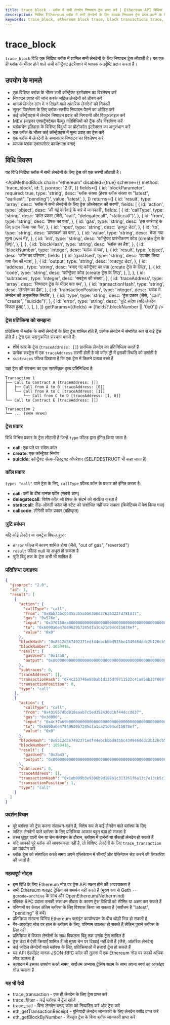 ```yaml
---
title: trace_block - ब्लॉक में सभी लेनदेन निष्पादन ट्रेस प्राप्त करें | Ethereum API विधियां
description: निर्दिष्ट Ethereum ब्लॉक में सभी लेनदेनों के लिए व्यापक निष्पादन ट्रेस प्राप्त करने के लिए trace_block विधि का उपयोग करना सीखें, जो स्मार्ट कॉन्ट्रैक्ट इंटरैक्शन के बारे में विस्तृत जानकारी प्रदान करता है।
keywords: trace_block, ethereum block trace, block transactions trace, blockchain trace analysis, smart contract interaction, internal transaction, trace api ethereum, block execution trace, transaction execution flow, blockchain analysis, evm trace, block trace, trace by block number, block execution analysis, smart contract debugging, transaction debugging, block analysis, transaction flow, block transaction history, ethereum tracing
---
```


# trace_block

`trace_block` विधि एक निर्दिष्ट ब्लॉक में शामिल सभी लेनदेनों के लिए निष्पादन ट्रेस लौटाती है। यह एक ही ब्लॉक के भीतर होने वाले सभी कॉन्ट्रैक्ट इंटरैक्शन में व्यापक अंतर्दृष्टि प्रदान करता है।

## उपयोग के मामले

- एक विशिष्ट ब्लॉक के भीतर सभी कॉन्ट्रैक्ट इंटरैक्शन का विश्लेषण करें
- निष्पादन प्रवाह की जांच करके जटिल लेनदेनों को डीबग करें
- मानक लेनदेन लॉग में न दिखने वाले आंतरिक लेनदेनों को निकालें
- सुरक्षा विश्लेषण के लिए ब्लॉक-स्तरीय निष्पादन पैटर्न का ऑडिट करें
- कई कॉन्ट्रैक्ट्स में लेनदेन निष्पादन प्रवाह की निगरानी और विज़ुअलाइज़ करें
- MEV (माइनर एक्सट्रैक्टेबल वैल्यू) गतिविधियों को ट्रैक और विश्लेषण करें
- ब्लॉकचेन इतिहास के विशिष्ट बिंदुओं पर प्रोटोकॉल इंटरैक्शन का अनुसंधान करें
- एक ब्लॉक के भीतर कई कॉन्ट्रैक्ट्स में मूल्य प्रवाह का ट्रेस करें
- एक ब्लॉक में लेनदेनों के समानांतर निष्पादन का विश्लेषण करें
- व्यापक ब्लॉक एक्सप्लोरर कार्यक्षमता बनाएं

## विधि विवरण

यह विधि निर्दिष्ट ब्लॉक में सभी लेनदेनों के लिए ट्रेस की एक सरणी लौटाती है।

<ApiMethodBlock
	chain="ethereum"
	disabled={true}
	scheme={{
		method: 'trace_block',
		id: 1,
		jsonrpc: '2.0',
	}}
	fields={[
		{
			id: 'blockParameter',
			required: true,
			type: 'string',
			desc: 'ब्लॉक संख्या (हेक्स ब्लॉक संख्या या "latest", "earliest", "pending")',
			value: 'latest',
		},
	]}
	returns={[
		{
			id: 'result',
			type: 'array',
			desc: 'ब्लॉक में सभी लेनदेनों के लिए ट्रेस ऑब्जेक्ट्स की सरणी',
			fields: [
				{
					id: 'action',
					type: 'object',
					desc: 'की गई कार्रवाई के बारे में जानकारी',
					fields: [
						{
							id: 'callType',
							type: 'string',
							desc: 'कॉल प्रकार (जैसे, "call", "delegatecall", "staticcall")',
						},
						{
							id: 'from',
							type: 'string',
							desc: 'प्रेषक का पता',
						},
						{
							id: 'gas',
							type: 'string',
							desc: 'इस कार्रवाई के लिए प्रदान किया गया गैस',
						},
						{
							id: 'input',
							type: 'string',
							desc: 'इनपुट डेटा',
						},
						{
							id: 'to',
							type: 'string',
							desc: 'प्राप्तकर्ता का पता',
						},
						{
							id: 'value',
							type: 'string',
							desc: 'भेजा गया मूल्य (wei में)',
						},
						{
							id: 'init',
							type: 'string',
							desc: 'कॉन्ट्रैक्ट प्रारंभीकरण कोड (create ट्रेस के लिए)',
						},
					],
				},
				{
					id: 'blockHash',
					type: 'string',
					desc: 'ब्लॉक का हैश',
				},
				{
					id: 'blockNumber',
					type: 'integer',
					desc: 'ब्लॉक संख्या',
				},
				{
					id: 'result',
					type: 'object',
					desc: 'कॉल का परिणाम',
					fields: [
						{
							id: 'gasUsed',
							type: 'string',
							desc: 'उपयोग किया गया गैस की मात्रा',
						},
						{
							id: 'output',
							type: 'string',
							desc: 'आउटपुट डेटा',
						},
						{
							id: 'address',
							type: 'string',
							desc: 'बनाए गए कॉन्ट्रैक्ट का पता (create ट्रेस के लिए)',
						},
						{
							id: 'code',
							type: 'string',
							desc: 'कॉन्ट्रैक्ट कोड (create ट्रेस के लिए)',
						},
					],
				},
				{
					id: 'subtraces',
					type: 'integer',
					desc: 'सबट्रेस की संख्या',
				},
				{
					id: 'traceAddress',
					type: 'array',
					desc: 'निष्पादन ट्रेस के भीतर पता पथ',
				},
				{
					id: 'transactionHash',
					type: 'string',
					desc: 'लेनदेन का हैश',
				},
				{
					id: 'transactionPosition',
					type: 'integer',
					desc: 'ब्लॉक में लेनदेन की अनुक्रमिक स्थिति',
				},
				{
					id: 'type',
					type: 'string',
					desc: 'ट्रेस प्रकार (जैसे, "call", "create", "suicide")',
				},
				{
					id: 'error',
					type: 'string',
					desc: 'त्रुटि संदेश (यदि लेनदेन विफल हुआ)',
				},
			],
		},
	]}
	getParams={(fields) => [fields?.blockNumber || '0x0']}
/>

### ट्रेस प्रतिक्रिया को समझना

प्रतिक्रिया में ब्लॉक के सभी लेनदेनों के लिए ट्रेस शामिल होते हैं, प्रत्येक लेनदेन में संभावित रूप से कई ट्रेस होते हैं। ट्रेस एक पदानुक्रमित संरचना बनाते हैं:

- शीर्ष स्तर के ट्रेस (`traceAddress: []`) प्रारंभिक लेनदेन का प्रतिनिधित्व करते हैं
- प्रत्येक सबट्रेस में एक `traceAddress` सरणी होती है जो कॉल ट्री में इसकी स्थिति को दर्शाती है
- `subtraces` फील्ड दिखाता है कि एक ट्रेस में कितने प्रत्यक्ष बच्चे हैं

यहां ट्रेस की संरचना का एक सरलीकृत दृश्य प्रतिनिधित्व है:

```
Transaction 1
├── Call to Contract A [traceAddress: []]
│   ├── Call from A to B [traceAddress: [0]]
│   └── Call from A to C [traceAddress: [1]]
│       └── Call from C to D [traceAddress: [1, 0]]
└── Call to Contract E [traceAddress: []]

Transaction 2
└── ... (समान संरचना)
```

### ट्रेस प्रकार

विधि विभिन्न प्रकार के ट्रेस लौटाती है जिन्हें `type` फील्ड द्वारा इंगित किया जाता है:

- **call**: एक पते पर संदेश कॉल
- **create**: एक कॉन्ट्रैक्ट निर्माण
- **suicide**: कॉन्ट्रैक्ट सेल्फ-डिस्ट्रक्ट ऑपरेशन (SELFDESTRUCT भी कहा जाता है)

### कॉल प्रकार

`type: "call"` वाले ट्रेस के लिए, `callType` फील्ड कॉल के प्रकार को इंगित करता है:

- **call**: पतों के बीच मानक कॉल (सबसे आम)
- **delegatecall**: विशेष कॉल जो प्रेषक के संदर्भ को संरक्षित करता है
- **staticcall**: रीड-ओनली कॉल जो स्टेट को संशोधित नहीं कर सकता (बिजेंटियम में पेश किया गया)
- **callcode**: लीगेसी कॉल प्रकार (बहिष्कृत)

### त्रुटि प्रबंधन

यदि कोई लेनदेन या सबट्रेस विफल हुआ:

- `error` फील्ड में कारण शामिल होगा (जैसे, "out of gas", "reverted")
- `result` फील्ड null या अधूरा हो सकता है
- त्रुटि बिंदु तक के ट्रेस अभी भी शामिल हैं

### प्रतिक्रिया उदाहरण

```json
{
  "jsonrpc": "2.0",
  "id": 1,
  "result": [
    {
      "action": {
        "callType": "call",
        "from": "0x8bb73bcb5d553b5a556358d27625323fd781d37",
        "gas": "0x576e",
        "input": "0x370158ea000000000000000000000000000000000000000000000000000000000000000a00000000000000000000000000000000000000000000000000000000000000020000000000000000000000000000000000000000000000000000000000000000000000000000000000000000000000000000000000000000000000000000000",
        "to": "0x6090a6e47849629b7245dfa1ca21d94cd15878ef",
        "value": "0x0"
      },
      "blockHash": "0x8512d367492371edf44ebcbbbd935bc434946dddc2b126cb558df5906012186c",
      "blockNumber": 1059416,
      "result": {
        "gasUsed": "0x14a0",
        "output": "0x0000000000000000000000000000000000000000000000000000000000000001"
      },
      "subtraces": 0,
      "traceAddress": [],
      "transactionHash": "0x4c253746e8d0ab1d135df9711532c41a85ab33f069f1c733ceb0a6bf3e304503",
      "transactionPosition": 0,
      "type": "call"
    },
    {
      "action": {
        "callType": "call",
        "from": "0x431957dbd818eaab7c5ed352430d1bf44dccd837",
        "gas": "0x3d090",
        "input": "0x4c37a69b00000000000000000000000000000000000000000000000000000000000000400000000000000000000000000000000000000000000000000000000000000080000000000000000000000000000000000000000000000000000000000000000100000000000000000000000000000000000000000000000000000000000000010000000000000000000000000000000000000000000000000000000000000001",
        "to": "0x6090a6e47849629b7245dfa1ca21d94cd15878ef",
        "value": "0x0"
      },
      "blockHash": "0x8512d367492371edf44ebcbbbd935bc434946dddc2b126cb558df5906012186c",
      "blockNumber": 1059416,
      "result": {
        "gasUsed": "0x2b43",
        "output": "0x0000000000000000000000000000000000000000000000000000000000000001"
      },
      "subtraces": 0,
      "traceAddress": [],
      "transactionHash": "0x1eb099b3e9396b9d188b1c313261f6a13c7e13cb5c1afd3884847cc2c61289c0",
      "transactionPosition": 1,
      "type": "call"
    }
  ]
}
```

### प्रदर्शन विचार

- पूरे ब्लॉक्स को ट्रेस करना संसाधन-गहन है, विशेष रूप से कई लेनदेन वाले ब्लॉक्स के लिए
- जटिल लेनदेनों वाले ब्लॉक्स के लिए प्रतिक्रिया आकार बहुत बड़ा हो सकता है
- उच्च थ्रूपुट वाली चेन या चेन कंजेशन के दौरान, ब्लॉक्स में दर्जनों या सैकड़ों लेनदेन हो सकते हैं
- यदि आपको पूरे ब्लॉक की आवश्यकता नहीं है, तो विशिष्ट लेनदेनों के लिए `trace_transaction` का उपयोग करें
- ब्लॉक ट्रेस को संसाधित करते समय अपने एप्लिकेशन में सीमाएँ और पेजिनेशन सेट करने की सिफारिश की जाती है

### महत्वपूर्ण नोट्स

- इस विधि के लिए Ethereum नोड पर ट्रेस API सक्षम होने की आवश्यकता है
- सभी Ethereum क्लाइंट ट्रेसिंग का समर्थन नहीं करते हैं (मुख्य रूप से Geth `--gcmode=archive` के साथ और OpenEthereum/Nethermind)
- पब्लिक RPC प्रदाता उनकी संसाधन तीव्रता के कारण ट्रेस विधियों को सीमित या अक्षम कर सकते हैं
- परिणामों पर केवल अंतिम ब्लॉक्स के लिए विश्वास किया जा सकता है (सर्वोत्तम है "latest", "pending" से बचें)
- प्रतिक्रिया संरचना विभिन्न Ethereum क्लाइंट कार्यान्वयन के बीच थोड़ी भिन्न हो सकती है
- गैर-आर्काइव नोड पर हाल के ब्लॉक्स के लिए, परिणाम उपलब्ध हो सकते हैं लेकिन पुराने ब्लॉक्स के लिए नहीं
- प्रतिक्रिया में विफल लेनदेनों के साथ विफलता बिंदु तक उनके ट्रेस शामिल हैं
- ट्रेस डेटा में ऐसी क्रियाएँ शामिल हैं जो मुख्य चेन पर दिखाई नहीं देती हैं (जैसे, आंतरिक लेनदेन)
- कई जटिल लेनदेनों वाले ब्लॉक्स के लिए, प्रतिक्रियाओं में हजारों ट्रेस हो सकते हैं
- यह API एंडपॉइंट मानक JSON-RPC कॉल की तुलना में एक Ethereum नोड पर काफी अधिक लोड डालता है
- उत्पादन में इसका उपयोग करते समय, सर्वोत्तम अभ्यास ट्रेसिंग सक्षम के साथ अपना स्वयं का आर्काइव नोड चलाना है

### यह भी देखें

- <Link to="/docs/ethereum/trace-methods/trace_transaction" title="एक विशिष्ट लेनदेन के लिए विस्तृत निष्पादन ट्रेस प्राप्त करें">trace_transaction</Link> - एक ही लेनदेन के लिए ट्रेस प्राप्त करें
- <Link to="/docs/ethereum/trace-methods/trace_filter" title="कई ब्लॉक्स में विशिष्ट लेनदेन ट्रेस खोजें">trace_filter</Link> - कई ब्लॉक्स में ट्रेस खोजें
- <Link to="/docs/ethereum/trace-methods/trace_call" title="ब्लॉकचेन पर लेनदेन बनाए बिना एक कॉल का ट्रेस करें">trace_call</Link> - बिना लेनदेन बनाए कॉल को निष्पादित करें और ट्रेस करें
- <Link to="/docs/ethereum/core-methods/eth_getTransactionReceipt" title="एक विशिष्ट लेनदेन के लिए रसीद प्राप्त करें">eth_getTransactionReceipt</Link> - बुनियादी लेनदेन जानकारी के लिए लेनदेन रसीद प्राप्त करें
- <Link to="/docs/ethereum/core-methods/eth_getBlockByNumber" title="इसकी संख्या द्वारा एक ब्लॉक के बारे में जानकारी प्राप्त करें">eth_getBlockByNumber</Link> - विस्तृत ट्रेस के बिना ब्लॉक जानकारी प्राप्त करें
